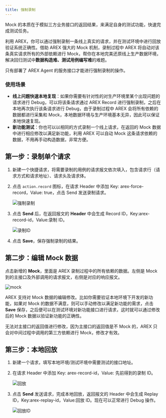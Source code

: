 ```yaml
---
title: 强制录制
---
```


Mock 的本质在于模拟三方业务接口的返回结果，来满足自身的测试功能，快速完成测试任务。

利用 AREX，你可以通过强制录制一条线上真实的请求，并在测试环境中进行回放验证系统正确性。借助 AREX 强大的 Mock 机制，录制过程中 AREX 将自动对该条真实请求所有的外部依赖进行 Mock，帮你在本地完美还原线上生产数据环境，解决回归测试中**数据构造难、测试用例编写难**的难题。

<Callout title="提示">只有部署了 AREX Agent 的服务接口才能进行强制录制的操作。</Callout>

### 使用场景

- **线上问题快速本地复现**：如果你需要有针对性的对生产环境里某个出现问题的请求进行 Debug，可以将该条请求通过 AREX Record 进行强制录制，之后在本地再次执行该条请求进行 Debug，由于录制过程中 AREX 会将所有依赖的数据都进行采集和 Mock，本地数据环境与生产环境基本无异，因此可以保证本地快速复现。
- **新功能测试**：你也可以以相同的方式录制一个线上请求，在返回的 Mock 数据中进行相应修改以满足新功能，利用 AREX 可以自动 Mock 这条请求依赖的数据，不用再手动构造数据，非常方便。

## 第一步：录制单个请求 

1. 新建一个快捷请求，将需要录制的用例的请求报文依次填入，包含请求行（请求方式和请求地址）、请求头及请求体。

2. 点击 `action.record` 图标，在请求 Header 中添加 Key: arex-force-record，Value: true，点击 Send 发送录制请求。

    ![强制录制](../resource/c3.force.record.png)

3. 点击 **Send** 后，在返回报文的 **Header** 中会生成 Record ID，Key:arex-record-id，Value:录制 ID。 

    ![录制ID](../resource/c3.force.recordid.png)

4. 点击 **Save**，保存强制录制的结果。

## 第二步：编辑 Mock 数据

点击新增的 **Mock**，里面是 AREX 录制过程中的所有依赖的数据。左侧是 Mock 到的主接口及外部调用的请求报文，右侧是对应的响应报文。

![mock](../resource/c3.mock.png)

AREX 支持对 Mock 数据的编辑修改。比如你需要验证本地环境下开发的新功能，如果对 Mock 的数据不满意，则可以手动修改以满足新功能的需求，点击 **Save** 保存，之后便可以在测试环境对新功能接口进行请求，这时就可以通过修改后的 Mock 数据以验证新功能的正确性。

<Callout title="注意">无法对主接口的返回值进行修改，因为主接口的返回值是不 Mock 的，AREX 只会对中间过程中调用的第三方依赖进行 Mock，修改才有效。</Callout>

## 第三步：本地回放

1. 新建一个请求，填写本地环境/测试环境中需要测试的接口地址。

2. 在请求 Header 中添加 Key: arex-record-id，Value: 先前得到的录制 ID。
    
    ![回放](../resource/c3.replay.png)

3. 点击 **Send** 发送请求，完成本地回放，返回报文的 Header 中会生成 Replay ID，Key:arex-replay-id，Value:回放 ID。现在可以正常进行 Debug 操作。

    ![回放ID](../resource/c3.force.replayid.png)
